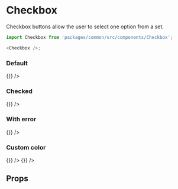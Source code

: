 

<Meta title="Themes/WebApp/Form/Checkbox" component={Checkbox} />

# Checkbox

Checkbox buttons allow the user to select one option from a set.

```js
import Checkbox from 'packages/common/src/components/Checkbox';

<Checkbox />;
```

### Default

<Preview>
  <Story name="Default">
    <Theme>
      <Checkbox checked={false} label="Checkboxbutton label" onToggle={() => {}} />
    </Theme>
  </Story>
</Preview>

### Checked

<Preview>
  <Story name="Checked">
    <Theme>
      <Checkbox checked={true} label="Checkboxbutton label" onToggle={() => {}} />
    </Theme>
  </Story>
</Preview>

### With error

<Preview>
  <Story name="With error">
    <Theme>
      <Checkbox
        checked={false}
        error="Error message"
        label="Checkboxbutton label"
        onToggle={() => {}}
      />
    </Theme>
  </Story>
</Preview>

### Custom color

<Preview>
  <Story name="Custom color">
    <Theme>
      <Checkbox
        checked={false}
        IndicatorProps={{ color: 'secondary' }}
        label="Checkboxbutton label"
        onToggle={() => {}}
      />
      <Checkbox
        checked={true}
        IndicatorProps={{ color: 'secondary' }}
        label="Checkboxbutton label"
        onToggle={() => {}}
      />
    </Theme>
  </Story>
</Preview>

## Props

<Props of={Checkbox} />
